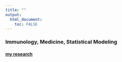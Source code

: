 ```yaml
---
title: ""
output: 
  html_document:
    toc: FALSE
---
```


### Immunology, Medicine, Statistical Modeling


#### [my research](https://scholar.google.com/citations?user=eDbDGyIAAAAJ&hl=en)  






